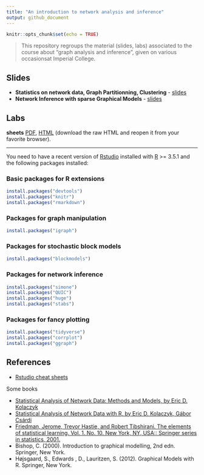 ```yaml
---
title: "An introduction to network analysis and inference"
output: github_document
---
```


```r
knitr::opts_chunk$set(echo = TRUE)
```

> This repository regroups the material (slides, labs) associated to the course about "graph analysis and inference", given on various occasionsat Imperial College.

## Slides

  - **Statistics on network data, Graph Partitionning, Clustering**	- [slides](https://github.com/jchiquet/CourseNetworkLondon/raw/master/slides/DescriptiveAnalysis/DescriptiveAnalysis.pdf)
  - **Network Inference with sparse Graphical Models**	- [slides](https://github.com/jchiquet/CourseNetworkLondon/raw/master/slides/NetworkInference/NetworkInference.pdf)

## Labs 

**sheets** [PDF](https://github.com/jchiquet/CourseNetworkLondon/raw/master/labs/labs.pdf), [HTML](https://github.com/jchiquet/CourseNetworkLondon/raw/master/labs/labs.html) (download the raw HTML and reopen it from your favorite browser).

---

You need to have a recent version of [Rstudio](https://www.rstudio.com/products/rstudio/download/) installed with [R](https://cran.r-project.org) >= 3.5.1 and the following packages installed:

### Basic packages for R extensions

```r
install.packages("devtools")
install.packages("knitr")
install.packages("rmarkdown")
```

### Packages for graph manipulation

```r
install.packages("igraph")
```

### Packages for stochastic block models

```r
install.packages("blockmodels")
```

### Packages for network inference

```r
install.packages("simone")
install.packages("QUIC")
install.packages("huge")
install.packages("stabs")
```

### Packages for fancy plotting

```r
install.packages("tidyverse")
install.packages("corrplot")
install.packages("ggraph")
```

## References 

* [Rstudio cheat sheets](https://www.rstudio.com/resources/cheatsheets/)

Some books

* [Statistical Analysis of Network Data: Methods and Models, by Eric D. Kolaczyk](https://books.google.fr/books?id=Q-GNLsqq7QwC&source=gbs_book_similarbooks)
* [Statistical Analysis of Network Data with R, by Eric D. Kolaczyk, Gábor Csárdi](https://books.google.fr/books?id=cNMhBAAAQBAJ&source=gbs_navlinks_s)
* [Friedman, Jerome, Trevor Hastie, and Robert Tibshirani. The elements of statistical learning. Vol. 1. No. 10. New York, NY, USA:: Springer series in statistics, 2001.](https://web.stanford.edu/~hastie/ElemStatLearn/)
* Bishop, C. (2000). Introduction to graphical modelling, 2nd edn. Springer, New York.
* Højsgaard, S., Edwards , D., Lauritzen, S. (2012). Graphical Models with R. Springer,  New York.


